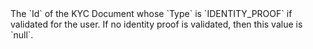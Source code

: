 <ResponseField name="LegalRepresentativeProofOfIdentity" type="string">
  The `Id` of the KYC Document whose `Type` is `IDENTITY_PROOF` if validated for the user. If no identity proof is validated, then this value is `null`.
</ResponseField>